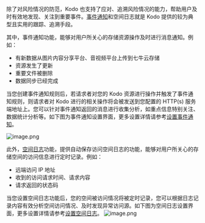 除了对风险情况的防范，Kodo 也支持了应对、追溯风险情况的能力，帮助用户及时有效地发现、关注到重要事件。[事件通知](/kodo/development_guidelines/8610/dev-event-notification)和空间日志就是 Kodo 提供的较为典型且实用的跟踪、追溯手段。

其中，事件通知功能，能够对用户所关心的存储资源操作及时进行消息通知。例如：
- 有新数据从图片内容分享平台、音视频平台上传到七牛云存储
- 资源发生了更新
- 重要文件被删除
- 数据同步已经完成

当您创建事件通知规则后，若请求者对您的 Kodo 资源进行操作并触发了事件通知规则，则请求者对 Kodo 进行的相关操作将会被发送到您配置的 HTTP(s) 服务端地址上。您可以针对事件通知返回的消息进行收集分析，如重点信息特别关注、数据统计分析等。如下图为事件通知设置界面，更多设置详情请参考[设置事件通知](/kodo/development_guidelines/8541/set-the-event-notification)。

![image.png](https://dn-odum9helk.qbox.me/Frs_CupOqCDvvocVafj5nJHjidMf)

此外，[空间日志](/kodo/development_guidelines/8614/space-access-log)功能，提供自动保存访问空间日志的功能，能够对用户所关心的存储空间的访问信息进行定时记录。例如：
- 远端访问 IP 地址
- 收到的访问请求时间、请求内容
- 请求返回的状态码

当您设置空间日志功能后，您的空间被访问情况将被定时记录，您可以根据日志记录内容有效分析空间访问情况、及时发现异常访问源。如下图为空间日志设置界面，更多设置详情请参考[设置空间日志](/kodo/development_guidelines/8546/set-the-space-log)。
![image.png](https://dn-odum9helk.qbox.me/FsS-O79CPLjZbvknH7WSphA46C1X)
